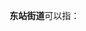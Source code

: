 '''东站街道'''可以指：
{{PRC admin/disambig|15/02/02/006/000|21/01/04/009/000|22/01/05/004/000}}
{{disambig|cat=四字乡级行政区划消歧义}}